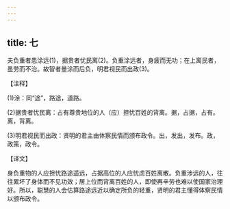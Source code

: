 ```yaml
---
---
---
```

title: 七
---



夫负重者患涂远(1)，据贵者忧民离(2)。负重涂远者，身疲而无功；在上离民者，虽劳而不治。故智者量涂而后负，明君视民而出政(3)。

【注释】

(1)涂：同“途”，路途，道路。

(2)据贵者忧民离：占有尊贵地位的人（应）担忧百姓的背离。据，占据，占有。离，背离。

(3)明君视民而出政：贤明的君主由体察民情而颁布政令。出，发出，发布。政，政策，政令。

【译文】

身负重物的人应担忧路途遥远，占据高位的人应忧虑百姓离散。负重涉远的人，往往累坏了身体而不见功效；居上位而背离百姓的人，即使再辛劳也难以使国家治理好。所以，聪慧的人会估算路途远近以确定所负的轻重，贤明的君主懂得体察民情以颁布政令。